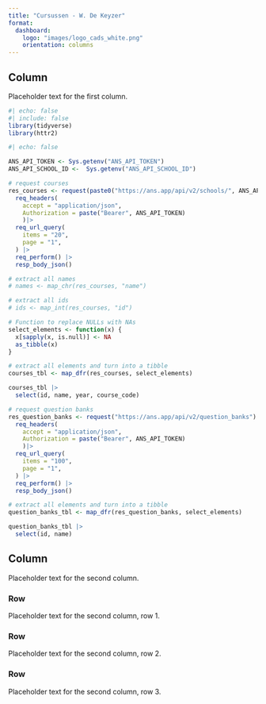 ```yaml
---
title: "Cursussen - W. De Keyzer"
format:
  dashboard:
    logo: "images/logo_cads_white.png"
    orientation: columns
---
```


## Column {width="35%"}

Placeholder text for the first column.

```r
#| echo: false
#| include: false
library(tidyverse)
library(httr2)
```

```r
#| echo: false

ANS_API_TOKEN <- Sys.getenv("ANS_API_TOKEN")
ANS_API_SCHOOL_ID <-  Sys.getenv("ANS_API_SCHOOL_ID")

# request courses
res_courses <- request(paste0("https://ans.app/api/v2/schools/", ANS_API_SCHOOL_ID, "/courses")) |>
  req_headers(
    accept = "application/json",
    Authorization = paste("Bearer", ANS_API_TOKEN)
    )|>
  req_url_query(
    items = "20",
    page = "1",
  ) |>
  req_perform() |> 
  resp_body_json()

# extract all names
# names <- map_chr(res_courses, "name")

# extract all ids
# ids <- map_int(res_courses, "id")

# Function to replace NULLs with NAs
select_elements <- function(x) {
  x[sapply(x, is.null)] <- NA
  as_tibble(x)
}

# extract all elements and turn into a tibble
courses_tbl <- map_dfr(res_courses, select_elements)

courses_tbl |> 
  select(id, name, year, course_code) 
```


```r
# request question banks
res_question_banks <- request("https://ans.app/api/v2/question_banks") |>
  req_headers(
    accept = "application/json",
    Authorization = paste("Bearer", ANS_API_TOKEN)
    )|>
  req_url_query(
    items = "100",
    page = "1",
  ) |>
  req_perform() |> 
  resp_body_json()

# extract all elements and turn into a tibble
question_banks_tbl <- map_dfr(res_question_banks, select_elements)

question_banks_tbl |> 
  select(id, name) 

```


## Column {width="65%"}

Placeholder text for the second column.

### Row {height=10%}

Placeholder text for the second column, row 1.

### Row {height=70%}

Placeholder text for the second column, row 2.

### Row {height=20%}

Placeholder text for the second column, row 3.
